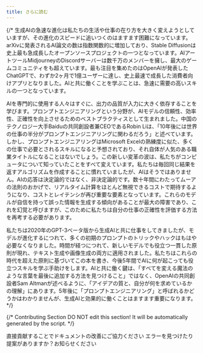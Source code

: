 ```yaml
---
title: さらに読む
---
```



{/* 生成AIの急速な進化は私たちの生活や仕事の在り方を大きく変えようとしていますが、その進化のスピードに追いつくのはますます困難になっています。arXivに発表されるAI論文の数は指数関数的に増加しており、Stable Diffusionは史上最も急成長したオープンソースプロジェクトの一つとなっています。AIアートツールMidjourneyのDiscordサーバーは数千万のメンバーを擁し、最大のゲームコミュニティをも超えています。最も注目を集めたのはOpenAIが発表したChatGPTで、わずか2ヶ月で1億ユーザーに達し、史上最速で成長した消費者向けアプリとなりました。AIと共に働くことを学ぶことは、急速に需要の高いスキルの一つとなっています。

AIを専門的に使用する人々はすぐに、出力の品質が入力に大きく依存することを学びます。プロンプトエンジニアリングという分野が、AIモデルの信頼性、効率性、正確性を向上させるためのベストプラクティスとして生まれました。中国のテクノロジー大手Baiduの共同創設者兼CEOであるRobin Liは、「10年後には世界の仕事の半分がプロンプトエンジニアリングに関わるだろう」と述べています。しかし、プロンプトエンジニアリングはMicrosoft Excelの熟練度に似た、多くの仕事で必要とされるスキルになると予想されており、それ自体が人気のある職業タイトルになることはないでしょう。この新しい変革の波は、私たちがコンピュータについて知っていたことをすべて変えています。私たちは毎回同じ結果を返すアルゴリズムを作成することに慣れていましたが、AIはそうではありません。AIの応答は決定論的ではなく、非決定論的です。数十年間にわたってムーアの法則のおかげで、リアルタイム計算をほとんど無視できるコストで期待するようになり、コストとレイテンシが再び重要な要素となっています。これらのモデルが自信を持って誤った情報を生成する傾向があることが最大の障害であり、これを幻覚と呼びますが、このために私たちは自分の仕事の正確性を評価する方法を再考する必要があります。

私たちは2020年のGPT-3ベータ版から生成AIと共に仕事をしてきましたが、モデルが進化するにつれて、多くの初期のプロンプトのトリックやハックはもはや必要なくなりました。時間が経つにつれて、新しいモデルでも役立つ一貫した原則が現れ、テキスト生成や画像生成の両方に適用されました。私たちはこれらの時代を超えた原則に基づいてこの本を書き、今後5年間でAIに何が起こっても役立つスキルを学ぶ手助けをします。AIと共に働く鍵は、「すべてを変える魔法のような言葉を最後に追加する方法を見つけること」ではなく、OpenAIの共同創設者Sam Altmanが述べるように、「アイデアの質と、自分が何を求めているかの理解」にあります。5年後に「プロンプトエンジニアリング」と呼ばれるかどうかはわかりませんが、生成AIと効果的に働くことはますます重要になります。 */}

{/*
Contributing Section
DO NOT edit this section!
It will be automatically generated by the script.
*/}

<CardGroup cols="2">
    <Card
        title="このページを編集する"
        icon="pen-to-square"
        href="https://github.com/langgenius/dify-docs-mintlify/edit/main/ja-jp/learn-more/extended-reading/README.mdx"
    >
        直接貢献することでドキュメントの改善にご協力ください
    </Card>
    <Card
        title="問題を報告する"
        icon="github"
        href="https://github.com/langgenius/dify-docs-mintlify/issues/new?title=ドキュメントの問題%3A%20&body=%23%23%20問題の説明%0A%3C%21--%20発見した問題について簡単に説明してください%20--%3E%0A%0A%23%23%20ページリンク%0Ahttps%3A%2F%2Fgithub.com%2Flanggenius%2Fdify-docs-mintlify%2Fblob%2Fmain%2Fja-jp/learn-more/extended-reading%2FREADME.mdx%0A%0A%23%23%20提案される変更%0A%3C%21--%20特定の変更案がある場合は、ここで説明してください%20--%3E%0A%0A%3C%21--%20ドキュメントの品質向上にご協力いただきありがとうございます！%20--%3E"
    >
        エラーを見つけたり提案がありますか？お知らせください
    </Card>
</CardGroup>
